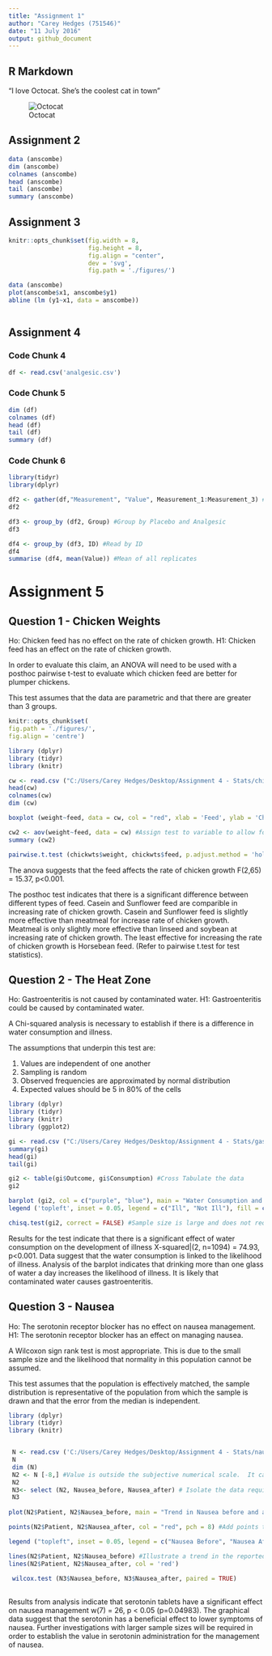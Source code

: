 ```yaml
---
title: "Assignment 1"
author: "Carey Hedges (751546)"
date: "11 July 2016"
output: github_document
---
```

## R Markdown


"I love Octocat.  She's the coolest cat in town"

![Octocat]( https://dl.dropboxusercontent.com/u/11805474/painblogr/biostats/images/octocat.png)

## Assignment 2

```r


data (anscombe)
dim (anscombe)
colnames (anscombe)
head (anscombe)
tail (anscombe)
summary (anscombe)

```


## Assignment 3

```r
knitr::opts_chunk$set(fig.width = 8, 
                      fig.height = 8, 
                      fig.align = "center", 
                      dev = 'svg', 
                      fig.path = './figures/')

data (anscombe)
plot(anscombe$x1, anscombe$y1)
abline (lm (y1~x1, data = anscombe))



```
 
## Assignment 4

### Code Chunk 4

```r

df <- read.csv('analgesic.csv')

```

### Code Chunk 5

```r
dim (df)
colnames (df)
head (df)
tail (df)
summary (df)
```

### Code Chunk 6

```r
library(tidyr)
library(dplyr)

df2 <- gather(df,"Measurement", "Value", Measurement_1:Measurement_3) #Change wide to long
df2

df3 <- group_by (df2, Group) #Group by Placebo and Analgesic
df3

df4 <- group_by (df3, ID) #Read by ID
df4
summarise (df4, mean(Value)) #Mean of all replicates

```

# Assignment 5
 
## Question 1 - Chicken Weights
 
 Ho: Chicken feed has no effect on the rate of chicken growth.
 H1: Chicken feed has an effect on the rate of chicken growth.
 
 In order to evaluate this claim, an ANOVA will need to be used with a posthoc pairwise t-test to evaluate which chicken feed are better for plumper chickens.
 
 This test assumes that the data are parametric and that there are greater than 3 groups.
 
```r
knitr::opts_chunk$set(
fig.path = './figures/',
fig.align = 'centre')

library (dplyr)
library (tidyr)
library (knitr)

cw <- read.csv ("C:/Users/Carey Hedges/Desktop/Assignment 4 - Stats/chick-weights.csv") #Read Excel Doc and look at data
head(cw)
colnames(cw)
dim (cw)

boxplot (weight~feed, data = cw, col = "red", xlab = 'Feed', ylab = 'Chicken Weight', main= "Boxplots of Chicken Weights versus Feed")

cw2 <- aov(weight~feed, data = cw) #Assign test to variable to allow for summary analysis
summary (cw2)

pairwise.t.test (chickwts$weight, chickwts$feed, p.adjust.method = 'holm', paired =FALSE) #Always posthoc test for groups

```

The anova suggests that the feed affects the rate of chicken growth F(2,65) = 15.37, p<0.001.

The posthoc test indicates that there is a significant difference between different types of feed.  Casein and Sunflower feed are comparible in increasing rate of chicken growth.  Casein and Sunflower feed is slightly more effective than meatmeal for increase rate of chicken growth. Meatmeal is only slightly more effective than linseed and soybean at increasing rate of chicken growth.  The least effective for increasing the rate of chicken growth is Horsebean feed. (Refer to pairwise t.test for test statistics).

## Question 2 - The Heat Zone

Ho: Gastroenteritis is not caused by contaminated water.
H1: Gastroenteritis could be caused by contaminated water.

A  Chi-squared analysis is necessary to establish if there is a difference in water consumption and illness. 

The assumptions that underpin this test are: 

1. Values are independent of one another 
2. Sampling is random
3. Observed frequencies are approximated by normal distribution
4. Expected values should be 5 in 80% of the cells

```r

library (dplyr)
library (tidyr)
library (knitr)
library (ggplot2)

gi <- read.csv ("C:/Users/Carey Hedges/Desktop/Assignment 4 - Stats/gastroenteritis.csv")# Read excel document in order to work with data in R Studio
summary(gi)
head(gi)
tail(gi)

gi2 <- table(gi$Outcome, gi$Consumption) #Cross Tabulate the data
gi2

barplot (gi2, col = c("purple", "blue"), main = "Water Consumption and Illness", xlab = "Water Consumption", ylab = "Proportion of Ill Patients")
legend ('topleft', inset = 0.05, legend = c("Ill", "Not Ill"), fill = c("purple", "blue"), box.col = 'white') #As there are multiple variables, clarity is required by use of colour and a legend.

chisq.test(gi2, correct = FALSE) #Sample size is large and does not require a Yates correction

```

Results for the test indicate that there is a significant effect of water consumption on the development of illness X-squared|(2, n=1094) = 74.93, p<0.001. 
Data suggest that the water consumption is linked to the likelihood of illness.  Analysis of the barplot indicates that drinking more than one glass of water a day increases the likelihood of illness. It is likely that contaminated water causes gastroenteritis. 


## Question 3 - Nausea

Ho: The serotonin receptor blocker has no effect on nausea management.
H1: The serotonin receptor blocker has an effect on managing nausea.

A Wilcoxon sign rank test is most appropriate. This is due to the small sample size and the likelihood that normality in this population cannot be assumed.  

This test assumes that the population is effectively matched, the sample distribution is representative of the population from which the sample is drawn and that the error from the median is independent.   

```r

library (dplyr)
library (tidyr)
library (knitr)


 N <- read.csv ('C:/Users/Carey Hedges/Desktop/Assignment 4 - Stats/nausea.csv')
 N
 dim (N)
 N2 <- N [-8,] #Value is outside the subjective numerical scale.  It cannot be assumed that the data represents a score of "4" or of "0".  The data capture was incorrect.  The row needs to be removed in order to appropriately assess statistical significance. 
 N2
 N3<- select (N2, Nausea_before, Nausea_after) # Isolate the data required for staistical test.
 N3
 
plot(N2$Patient, N2$Nausea_before, main = "Trend in Nausea before and after Serotonin Administration",  col = "black", xlab = "Subject", ylab = "Nausea Rating", ylim = c(0,10), xlim = c(0, 8), pch = 2) #Plot the initial values

points(N2$Patient, N2$Nausea_after, col = "red", pch = 8) #Add points to the already plotted graph for comparison

legend ("topleft", inset = 0.05, legend = c("Nausea Before", "Nausea After"), pch = c(2, 8), col = c('black', 'red')) #Add a legend for ease of reference

lines(N2$Patient, N2$Nausea_before) #Illustrate a trend in the reported values
lines(N2$Patient, N2$Nausea_after, col = 'red')
 
 wilcox.test (N3$Nausea_before, N3$Nausea_after, paired = TRUE)
 
```

Results from analysis indicate that serotonin tablets have a significant effect on nausea management w(7) = 26, p < 0.05 (p=0.04983).  The graphical data suggest that the serotonin has a beneficial effect to lower symptoms of nausea.  Further investigations with larger sample sizes will be required in order to establish the value in serotonin administration for the management of nausea. 




